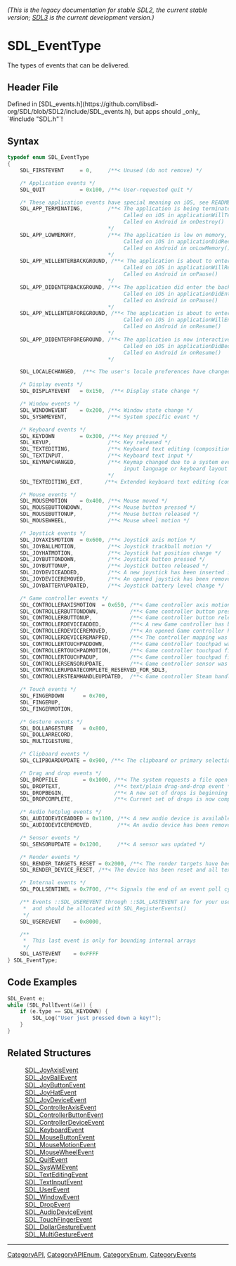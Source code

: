 ====== (This is the legacy documentation for stable SDL2, the current stable version; [https://wiki.libsdl.org/SDL3/ SDL3] is the current development version.) ======
= SDL_EventType =

The types of events that can be delivered.

== Header File ==

Defined in [SDL_events.h](https://github.com/libsdl-org/SDL/blob/SDL2/include/SDL_events.h), but apps should _only_ `#include "SDL.h"`!

== Syntax ==

<syntaxhighlight lang='c'>
typedef enum SDL_EventType
{
    SDL_FIRSTEVENT     = 0,     /**< Unused (do not remove) */

    /* Application events */
    SDL_QUIT           = 0x100, /**< User-requested quit */

    /* These application events have special meaning on iOS, see README-ios.md for details */
    SDL_APP_TERMINATING,        /**< The application is being terminated by the OS
                                     Called on iOS in applicationWillTerminate()
                                     Called on Android in onDestroy()
                                */
    SDL_APP_LOWMEMORY,          /**< The application is low on memory, free memory if possible.
                                     Called on iOS in applicationDidReceiveMemoryWarning()
                                     Called on Android in onLowMemory()
                                */
    SDL_APP_WILLENTERBACKGROUND, /**< The application is about to enter the background
                                     Called on iOS in applicationWillResignActive()
                                     Called on Android in onPause()
                                */
    SDL_APP_DIDENTERBACKGROUND, /**< The application did enter the background and may not get CPU for some time
                                     Called on iOS in applicationDidEnterBackground()
                                     Called on Android in onPause()
                                */
    SDL_APP_WILLENTERFOREGROUND, /**< The application is about to enter the foreground
                                     Called on iOS in applicationWillEnterForeground()
                                     Called on Android in onResume()
                                */
    SDL_APP_DIDENTERFOREGROUND, /**< The application is now interactive
                                     Called on iOS in applicationDidBecomeActive()
                                     Called on Android in onResume()
                                */

    SDL_LOCALECHANGED,  /**< The user's locale preferences have changed. */

    /* Display events */
    SDL_DISPLAYEVENT   = 0x150,  /**< Display state change */

    /* Window events */
    SDL_WINDOWEVENT    = 0x200, /**< Window state change */
    SDL_SYSWMEVENT,             /**< System specific event */

    /* Keyboard events */
    SDL_KEYDOWN        = 0x300, /**< Key pressed */
    SDL_KEYUP,                  /**< Key released */
    SDL_TEXTEDITING,            /**< Keyboard text editing (composition) */
    SDL_TEXTINPUT,              /**< Keyboard text input */
    SDL_KEYMAPCHANGED,          /**< Keymap changed due to a system event such as an
                                     input language or keyboard layout change.
                                */
    SDL_TEXTEDITING_EXT,       /**< Extended keyboard text editing (composition) */

    /* Mouse events */
    SDL_MOUSEMOTION    = 0x400, /**< Mouse moved */
    SDL_MOUSEBUTTONDOWN,        /**< Mouse button pressed */
    SDL_MOUSEBUTTONUP,          /**< Mouse button released */
    SDL_MOUSEWHEEL,             /**< Mouse wheel motion */

    /* Joystick events */
    SDL_JOYAXISMOTION  = 0x600, /**< Joystick axis motion */
    SDL_JOYBALLMOTION,          /**< Joystick trackball motion */
    SDL_JOYHATMOTION,           /**< Joystick hat position change */
    SDL_JOYBUTTONDOWN,          /**< Joystick button pressed */
    SDL_JOYBUTTONUP,            /**< Joystick button released */
    SDL_JOYDEVICEADDED,         /**< A new joystick has been inserted into the system */
    SDL_JOYDEVICEREMOVED,       /**< An opened joystick has been removed */
    SDL_JOYBATTERYUPDATED,      /**< Joystick battery level change */

    /* Game controller events */
    SDL_CONTROLLERAXISMOTION  = 0x650, /**< Game controller axis motion */
    SDL_CONTROLLERBUTTONDOWN,          /**< Game controller button pressed */
    SDL_CONTROLLERBUTTONUP,            /**< Game controller button released */
    SDL_CONTROLLERDEVICEADDED,         /**< A new Game controller has been inserted into the system */
    SDL_CONTROLLERDEVICEREMOVED,       /**< An opened Game controller has been removed */
    SDL_CONTROLLERDEVICEREMAPPED,      /**< The controller mapping was updated */
    SDL_CONTROLLERTOUCHPADDOWN,        /**< Game controller touchpad was touched */
    SDL_CONTROLLERTOUCHPADMOTION,      /**< Game controller touchpad finger was moved */
    SDL_CONTROLLERTOUCHPADUP,          /**< Game controller touchpad finger was lifted */
    SDL_CONTROLLERSENSORUPDATE,        /**< Game controller sensor was updated */
    SDL_CONTROLLERUPDATECOMPLETE_RESERVED_FOR_SDL3,
    SDL_CONTROLLERSTEAMHANDLEUPDATED,  /**< Game controller Steam handle has changed */

    /* Touch events */
    SDL_FINGERDOWN      = 0x700,
    SDL_FINGERUP,
    SDL_FINGERMOTION,

    /* Gesture events */
    SDL_DOLLARGESTURE   = 0x800,
    SDL_DOLLARRECORD,
    SDL_MULTIGESTURE,

    /* Clipboard events */
    SDL_CLIPBOARDUPDATE = 0x900, /**< The clipboard or primary selection changed */

    /* Drag and drop events */
    SDL_DROPFILE        = 0x1000, /**< The system requests a file open */
    SDL_DROPTEXT,                 /**< text/plain drag-and-drop event */
    SDL_DROPBEGIN,                /**< A new set of drops is beginning (NULL filename) */
    SDL_DROPCOMPLETE,             /**< Current set of drops is now complete (NULL filename) */

    /* Audio hotplug events */
    SDL_AUDIODEVICEADDED = 0x1100, /**< A new audio device is available */
    SDL_AUDIODEVICEREMOVED,        /**< An audio device has been removed. */

    /* Sensor events */
    SDL_SENSORUPDATE = 0x1200,     /**< A sensor was updated */

    /* Render events */
    SDL_RENDER_TARGETS_RESET = 0x2000, /**< The render targets have been reset and their contents need to be updated */
    SDL_RENDER_DEVICE_RESET, /**< The device has been reset and all textures need to be recreated */

    /* Internal events */
    SDL_POLLSENTINEL = 0x7F00, /**< Signals the end of an event poll cycle */

    /** Events ::SDL_USEREVENT through ::SDL_LASTEVENT are for your use,
     *  and should be allocated with SDL_RegisterEvents()
     */
    SDL_USEREVENT    = 0x8000,

    /**
     *  This last event is only for bounding internal arrays
     */
    SDL_LASTEVENT    = 0xFFFF
} SDL_EventType;</syntaxhighlight>

== Code Examples ==

<syntaxhighlight lang='c++'>
SDL_Event e;
while (SDL_PollEvent(&e)) {
    if (e.type == SDL_KEYDOWN) {
        SDL_Log("User just pressed down a key!");
    }
}
</syntaxhighlight>

== Related Structures ==

: [[SDL_JoyAxisEvent]]
: [[SDL_JoyBallEvent]]
: [[SDL_JoyButtonEvent]]
: [[SDL_JoyHatEvent]]
: [[SDL_JoyDeviceEvent]]
: [[SDL_ControllerAxisEvent]]
: [[SDL_ControllerButtonEvent]]
: [[SDL_ControllerDeviceEvent]]
: [[SDL_KeyboardEvent]]
: [[SDL_MouseButtonEvent]]
: [[SDL_MouseMotionEvent]]
: [[SDL_MouseWheelEvent]]
: [[SDL_QuitEvent]]
: [[SDL_SysWMEvent]]
: [[SDL_TextEditingEvent]]
: [[SDL_TextInputEvent]]
: [[SDL_UserEvent]]
: [[SDL_WindowEvent]]
: [[SDL_DropEvent]]
: [[SDL_AudioDeviceEvent]]
: [[SDL_TouchFingerEvent]]
: [[SDL_DollarGestureEvent]]
: [[SDL_MultiGestureEvent]]

----
[[CategoryAPI]], [[CategoryAPIEnum]], [[CategoryEnum]], [[CategoryEvents]]



